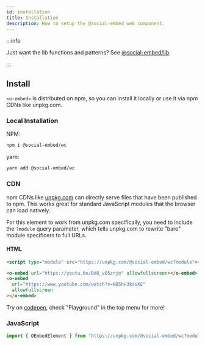 ```yaml
---
id: installation
title: Installation
description: How to setup the @social-embed web component.
---
```


:::info

Just want the lib functions and patterns? See [@social-embed/lib](../lib/index.mdx).

:::

## Install

`<o-embed>` is distributed on npm, so you can install it locally or use it via npm CDNs like unpkg.com.

### Local Installation

NPM:

```bash
npm i @social-embed/wc
```

yarn:

```bash
yarn add @social-embed/wc
```

### CDN

npm CDNs like [unpkg.com](https://unpkg.com) can directly serve files that have been published to npm. This works great for standard JavaScript modules that the browser can load natively.

For this element to work from unpkg.com specifically, you need to include the `?module` query parameter, which tells unpkg.com to rewrite "bare" module specificers to full URLs.

#### HTML

```html
<script type="module" src="https://unpkg.com/@social-embed/wc?module"></script>

<o-embed url="https://youtu.be/Bd8_vO5zrjo" allowfullscreen></o-embed>
<o-embed
  url="https://www.youtube.com/watch?v=NB5hH3ksvKE"
  allowfullscreen
></o-embed>
```

Try on [codepen](https://codepen.io/attachment/pen/poRRwdy), check "Playground" in the top menu for more!

### JavaScript

```js
import { OEmbedElement } from "https://unpkg.com/@social-embed/wc?module";
```
